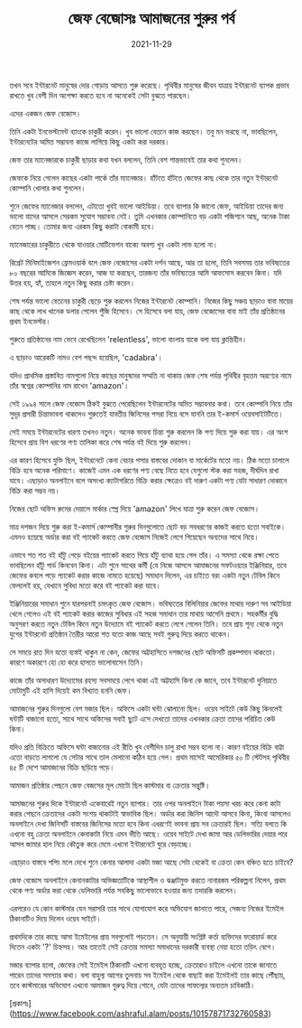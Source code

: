 ﻿---
title: জেফ বেজোসঃ আমাজনের শুরুর পর্ব
date: '2021-11-29'
tags: ['Person']
---

তখন সবে ইন্টারনেট মানুষের দোর গোড়ায় আসতে শুরু করেছে। পৃথিবীর মানুষের জীবন যাত্রায় ইন্টারনেট ব্যাপক প্রভাব রাখতে খুব বেশী দিন অপেক্ষা করতে হবে না অনেকেই সেটা বুঝতে পারছেন। 

এদের একজন জেফ বেজোস। 

তিনি একটা ইনভেস্টমেন্ট ব্যাংকে চাকুরী করেন। খুব ভালো বেতনে কাজ করছেন। তবু মন ভরছে না, ভাবছিলেন, ইন্টারনেটের অমিত সম্ভাবনা কাজে লাগিয়ে কিছু একটা করা দরকার।

জেফ তার ম্যানেজারকে চাকুরী ছাড়ার কথা যখন বললেন, তিনি বেশ শান্তভাবেই তার কথা শুনলেন।

জেফকে নিয়ে গেলেন কাছের একটা পার্কে তাঁর ম্যানেজার। হাঁটতে হাঁটতে জেফের কাছ থেকে তার নতুন ইন্টারনেট কোম্পানি খোলার কথা শুনলেন। 

শুনে জেফের ম্যানেজার বললেন, এটাতো খুবই ভালো আইডিয়া। তবে ব্যাপার কি জানো জেফ, আইডিয়া তাদের জন্য ভালো যাদের আসলে সেরকম সুযোগ সম্ভাবনা নেই। তুমি এখনকার কোম্পানিতে বড় একটা পজিশনে আছ, অনেক টাকা বেতন পাচ্ছ। তোমার জন্য এরকম কিছু করাটা বোকামী হবে।

ম্যানেজারের চাকুরীতে থেকে যাওয়ার মোটিভেশন বাক্যে অবশ্য খুব একটা লাভ হলো না।

রিগ্রেট মিনিমাইজেশন ফ্রেমওয়ার্ক বলে জেফ বেজোসের একটা দর্শন আছে, আর তা হলো, তিনি সবসময় তার ভবিষ্যতের ৮০ বছরের আমিকে জিজ্ঞেস করেন, আজ যা করছেন, তারজন্য তাঁর ভবিষ্যতের আমি আফসোস করবেন কিনা। যদি উত্তর হয়, হ্যাঁ, তাহলে নতুন কিছু করার চেষ্টা করেন।

শেষ পর্যন্ত ভালো বেতনের চাকুরী ছেড়ে শুরু করলেন নিজের ইন্টারনেট কোম্পানি। নিজের কিছু সঞ্চয় ছাড়াও বাবা মায়ের কাছ থেকে লাখ খানেক ডলার পেলেন পুঁজি হিসেবে। সে হিসেবে বলা যায়, জেফ বেজোসের বাবা মাই তাঁর প্রতিষ্ঠানের প্রথম ইনভেস্টর। 

শুরুতে প্রতিষ্ঠানের নাম ভেবে রেখেছিলেন 'relentless', ভালো বাংলায় যাকে বলা যায় ক্লান্তিহীন।  

এ ছাড়াও আরেকটি নামও বেশ পছন্দ হয়েছিল, 'cadabra'।

যদিও প্রাথমিক প্রস্তাবিত নামগুলো নিয়ে কাছের মানুষদের সম্মতি না থাকায় জেফ শেষ পর্যন্ত পৃথিবীর বৃহত্তম অরণ্যের নামে তাঁর স্বপ্নের কোম্পানির নাম রাখেন 'amazon'।

সেই ১৯৯৪ সালে জেফ বেজোস ঠিকই বুঝতে পেরেছিলেন ইন্টারনেটের অমিত সম্ভাবনার কথা। তবে কোম্পানি নিয়ে তাঁর সুদূর প্রসারী চিন্তাভাবনা থাকলেও শুরুতেই যাবতীয় জিনিসের পসরা নিয়ে বসে যাননি তার ই-কমার্স ওয়েবসাইটটিতে।

সেই সময়ে ইন্টারনেটের ধারণা তখনও নতুন। অনেক ভাবনা চিন্তা শুরু করলেন কি পণ্য দিয়ে শুরু করা যায়। এর অংশ হিসেবে প্রায় বিশ ধরণের পণ্য তালিকা করে শেষ পর্যন্ত বই দিয়ে শুরু করলেন।

এর কারণ হিসেবে যুক্তি ছিল, ইন্টারনেটে কেনা বেচার পসার বাস্তবের দোকান বা মার্কেটের মতো নয়। ঠিক মতো চালালে বিক্রি হবে অনেক পরিমাণে। কাজেই এমন এক ধরণের পণ্য বেছে নিতে হবে যেগুলো স্টক করা সহজ, দীর্ঘদিন রাখা যাবে। এছাড়াও অনলাইনে বলে অসংখ্য ক্যাটাগরিতে বিক্রি করার ক্ষেত্রেও বই দারুণ একটা পণ্য যেটা সাধারণ দোকানে বিক্রি করা সম্ভব নয়।

নিজের ছোট অফিস রুমের দেয়ালে মার্কার স্প্রে দিয়ে 'amazon' লিখে যাত্রা শুরু করেন জেফ বেজোস।

মাত্র দশজন দিয়ে শুরু করা ই-কমার্স কোম্পানীর শুরুর দিনগুলোতে ছোট বড় সবধরণের কাজই করতে হতো সবাইকে। এমনও হয়েছে অর্ডার করা বই প্যাকেট করতে জেফ বেজোস নিজেই লেগে গিয়েছেন অন্যদের সাথে নিয়ে।

এভাবে শত শত বই হাঁটু গেড়ে বইয়ের প্যাকেট করতে গিয়ে হাঁটু ব্যাথা হয়ে গেল তাঁর। এ সমস্যা থেকে রক্ষা পেতে ভাবছিলেন হাঁটু গার্ড কিনবেন কিনা। এটা শুনে সাথের কর্মী (যে নিজে আসলে আমাজনের সফটওয়্যার ইঞ্জিনিয়ার, তবে জেফের কবলে পড়ে প্যাকেট করার কাজে নামতে হয়েছে) সমাধান দিলেন, এর চাইতে বরং একটা নতুন টেবিল কিনে ফেললেই হয়, যেখানে সুবিধা মতো করে বই প্যাকেট করা যাবে। 

ইঞ্জিনিয়ারের সমাধান শুনে যারপরনাই চমৎকৃত জেফ বেজোস। ভবিষ্যতের বিলিনিয়ার জেফের মাথায় দারুণ সব আইডিয়া খেলে গেলেও এই বই প্যাকেট করার কাজের সুবিধার এই সহজ সমাধান তার মাথায় আসেনি প্রথমে। সহকর্মীর বুদ্ধি অনুসরণ করতে নতুন টেবিল কিনে নতুন উদ্যোমে বই প্যাকেট করতে লেগে গেলেন তিনি। তবে প্রায় শূন্য থেকে নতুন যুগের ইন্টারনেট প্রতিষ্ঠান তৈরীর আরো শত যতো কাজ আছে সবই গুরুত্ব দিয়ে করতে থাকেন।

সে সময়ে রাত দিন যতো ব্যস্তই থাকুন না কেন, জেফের অট্টহাসিতে দশজনের ছোট অফিসটি প্রকম্পমান থাকতো। কারণে অকারণে হো হো করে হাসতে ভালোবাসেন তিনি। 

কাজে তাঁর অসাধারণ উদ্যোমের রহস্য সবসময়ে লেগে থাকা এই অট্টহাসি কিনা কে জানে, তবে ইন্টারনেট দুনিয়াতে মোটামুটি এই হাসি দিয়েই কম বিখ্যাত হননি জেফ।

আমাজনের শুরুর দিনগুলো বেশ মজার ছিল। অফিসে একটা ঘন্টা ঝোলানো ছিল। ওয়েব সাইটে কেউ কিছু কিনলেই ঘন্টাটি বাজানো হতো, সাথে সাথে অফিসের সবাই ছুটে এসে দেখতো তাদের এখনকার ক্রেতা তাদের পরিচিত কেউ কিনা।

যদিও প্রতি বিক্রিতে অফিসে ঘন্টা বাজানোর এই রীতি খুব বেশীদিন চালু রাখা সম্ভব হলো না। কারণ বইয়ের বিক্রি বাট্টা এতো বাড়তে লাগলো যে সেটার সাথে তাল মেলানো কঠিন হয়ে গেল। প্রথম মাসেই আমেরিকার ৫০ টি স্টেটসহ পৃথিবীর ৪৫ টি দেশে আমাজনের বিক্রি ছড়িয়ে পড়ে।

আমাজন প্রতিষ্ঠার পেছনে জেফ বেজসের মূল মোটো ছিল কাস্টমার বা ক্রেতার সন্তুষ্টি। 

আমাজনের শুরুর দিকে ইন্টারনেট একেবারেই নতুন ব্যাপার। তার ওপর অনলাইনে টাকা পয়সা খরচ করে কেনা কাটা করার পেছনে ক্রেতাদের একটা সংশয় থাকাটাই স্বাভাবিক ছিল। অর্ডার করা জিনিস আদৌ আসবে কিনা, কিংবা আসলেও অনলাইনে দেখা জিনিসটি বাস্তবের জিনিসের মতো হবে কিনা এধরণেই ভাবনা প্রায় সব ক্রেতারই ছিল। সত্যি বলতে কি এখনো বহু ক্রেতা অনলাইনে কেনাকাটা নিয়ে এমন ভীতি আছে। ওয়েব সাইটে দেখা জামা আর ডেলিভারির দেয়ার পরে আসল জামার হাল নিয়ে কৌতুক করে মেমে এখনো ইন্টারনেটে ঘুরে বেড়াচ্ছে।

এছাড়াও বাস্তবে শপিং মলে দেখে শুনে কেনার আলাদা একটা মজা আছে সেটা থেকেই বা ক্রেতা কেন বঞ্চিত হতে চাইবে?

জেফ বেজোস অনলাইনে কেনানকাটার অভিজ্ঞতাটিকে আস্থাশীল ও ঝঞ্জাটমুক্ত করতে নানারকম পরিকল্পনা নিলেন,  প্রথম থেকে পণ্য অর্ডার করা থেকে ডেলিভারি পর্যন্ত সবকিছু ভালোভাবে হওয়ার জন্য তদারকি করলেন।

এরপরেও যে কোন কাস্টমার যেন সরাসরি তার সাথে যোগাযোগ করে অভিযোগ জানাতে পারে, সেজন্য নিজের ইমেইল ঠিকানাটিও দিয়ে দিলেন ওয়েব সাইটে।

প্রথমদিকে তার কাছে আসা ইমেইলের প্রায় সবগুলোই পড়তেন। সে অনুযায়ী সংশ্লিষ্ট কর্তা ব্যক্তিদের ফরোয়ার্ড করে দিতেন একটা '?' চিহ্নসহ। আর তাতেই সেই ক্রেতার সমস্যা সমাধানের দরকারী ব্যবস্থা নেয়া হতো তড়িৎ বেগে।

মজার ব্যাপার হলো, জেফের সেই ইমেইল ঠিকানাটি এখনো ব্যবহৃত হচ্ছে, ক্রেতারাও চাইলে এখনো তাকে জানাতে পারেন তাদের সমস্যার কথা। বলা বাহুল্য আগের তুলনায় সব ইমেইল থেকে বাছাই করা ইমেইলই তার কাছে পৌঁছায়, তবে কাস্টমারের অভিযোগ এখনো আমাজন গুরুত্ব দিয়ে শোনে, যেটা তাদের সাফল্যের অন্যতম চাবিকাঠি।

[প্রকাশঃ] (https://www.facebook.com/ashraful.alam/posts/10157871732760583)
